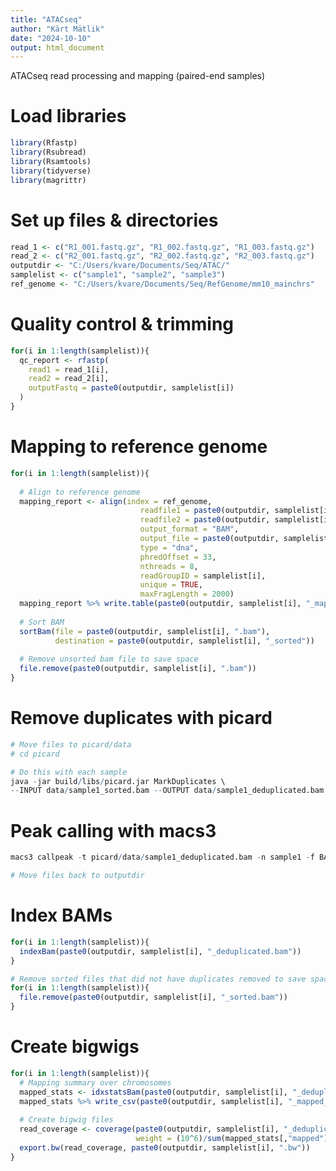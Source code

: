 ```yaml
---
title: "ATACseq"
author: "Kärt Mätlik"
date: "2024-10-10"
output: html_document
---
```


ATACseq read processing and mapping (paired-end samples)

# Load libraries
```r
library(Rfastp)
library(Rsubread)
library(Rsamtools)
library(tidyverse)
library(magrittr)
```

# Set up files & directories
```r
read_1 <- c("R1_001.fastq.gz", "R1_002.fastq.gz", "R1_003.fastq.gz")
read_2 <- c("R2_001.fastq.gz", "R2_002.fastq.gz", "R2_003.fastq.gz")
outputdir <- "C:/Users/kvare/Documents/Seq/ATAC/"
samplelist <- c("sample1", "sample2", "sample3")
ref_genome <- "C:/Users/kvare/Documents/Seq/RefGenome/mm10_mainchrs"
```

# Quality control & trimming
```r
for(i in 1:length(samplelist)){
  qc_report <- rfastp(
    read1 = read_1[i],
    read2 = read_2[i],
    outputFastq = paste0(outputdir, samplelist[i])
  )
}
```

# Mapping to reference genome
```r
for(i in 1:length(samplelist)){
  
  # Align to reference genome
  mapping_report <- align(index = ref_genome,
                             readfile1 = paste0(outputdir, samplelist[i], "_R1.fastq.gz"),
                             readfile2 = paste0(outputdir, samplelist[i], "_R2.fastq.gz"),
                             output_format = "BAM",
                             output_file = paste0(outputdir, samplelist[i], ".bam"), 
                             type = "dna",
                             phredOffset = 33, 
                             nthreads = 8,
                             readGroupID = samplelist[i],
                             unique = TRUE,
                             maxFragLength = 2000)
  mapping_report %>% write.table(paste0(outputdir, samplelist[i], "_mapping_summary.csv"))
  
  # Sort BAM
  sortBam(file = paste0(outputdir, samplelist[i], ".bam"), 
          destination = paste0(outputdir, samplelist[i], "_sorted"))
  
  # Remove unsorted bam file to save space
  file.remove(paste0(outputdir, samplelist[i], ".bam"))
}
```

# Remove duplicates with picard
```r
# Move files to picard/data
# cd picard

# Do this with each sample
java -jar build/libs/picard.jar MarkDuplicates \
--INPUT data/sample1_sorted.bam --OUTPUT data/sample1_deduplicated.bam --METRICS_FILE data/sample1_metrics.txt --REMOVE_DUPLICATES true
```

# Peak calling with macs3
```r
macs3 callpeak -t picard/data/sample1_deduplicated.bam -n sample1 -f BAMPE --outdir data/macs3_callpeak -g mm 

# Move files back to outputdir
```

# Index BAMs
```r
for(i in 1:length(samplelist)){
  indexBam(paste0(outputdir, samplelist[i], "_deduplicated.bam"))
}

# Remove sorted files that did not have duplicates removed to save space
for(i in 1:length(samplelist)){
  file.remove(paste0(outputdir, samplelist[i], "_sorted.bam"))
}
```

# Create bigwigs
```r
for(i in 1:length(samplelist)){
  # Mapping summary over chromosomes
  mapped_stats <- idxstatsBam(paste0(outputdir, samplelist[i], "_deduplicated.bam"))
  mapped_stats %>% write_csv(paste0(outputdir, samplelist[i], "_mapped_stats.csv"))
  
  # Create bigwig files
  read_coverage <- coverage(paste0(outputdir, samplelist[i], "_deduplicated.bam"),
                            weight = (10^6)/sum(mapped_stats[,"mapped"]))
  export.bw(read_coverage, paste0(outputdir, samplelist[i], ".bw"))
}
```
